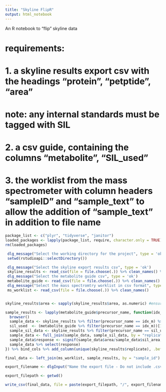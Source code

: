 ```yaml
---
title: "Skyline FlipR"
output: html_notebook
---
```

An R notebook to "flip" skyline data

# requirements:
# 1.  a skyline results export csv with the headings "protein", "petptide", "area"
#     note: any internal standards must be tagged with SIL
# 2.  a csv guide, containing the columns "metabolite", "SIL_used"
# 3.  the worklist from the mass spectrometer with column headers "sampleID" and "sample_text" to allow the addition of "sample_text" in addition to file name 




```r
package_list <- c("plyr", "tidyverse", "janitor")
loaded_packages <- lapply(package_list, require, character.only = TRUE)
rm(loaded_packages)

 dlg_message("Select the working directory for the project", type = 'ok')
 setwd(rstudioapi::selectDirectory())

 dlg_message("Select the skyline export results csv", type = 'ok')
 skyline_results <- read_csv(file = file.choose(.)) %>% clean_names() %>% rename(molecule_list_name = protein, precursor_name = peptide) 
 dlg_message("Select the metabolite guide csv", type = 'ok')
 metabolite_guide <- read_csv(file = file.choose(.)) %>% clean_names() %>% rename(precursor_name = metabolite) 
 dlg_message("Select the mass spectromtry worklist in csv format", type = 'ok')
 ms_worklist <- read_csv(file = file.choose(.)) %>% clean_names()


skyline_results$area <- sapply(skyline_results$area, as.numeric) #ensure area column is numeric

sample_results <- lapply(metabolite_guide$precursor_name, function(idx_m){
  browser()
  sample_data <- skyline_results %>% filter(precursor_name == idx_m) %>% filter(!is.na(area))
  sil_used  <- (metabolite_guide %>% filter(precursor_name == idx_m))[1,"sil_used"] %>% paste()
  sample_sil_data <- skyline_results %>% filter(precursor_name == sil_used) %>% select(replicate, area) %>% rename(sil_area = area)
  sample_data <- full_join(sample_data, sample_sil_data, by = "replicate")
  sample_data$response <- signif(sample_data$area/sample_data$sil_area, 3)
  sample_data %>% select(response) 
}) %>% bind_cols %>% add_column(unique(skyline_results$replicate), .before = 1) %>% setNames(c("sample_id", paste(metabolite_target_list)))

final_data <- left_join(ms_worklist, sample_results, by = "sample_id")

export_filename <- dlgInput("Name the export file - Do not include .csv", "example_filename")$res

export_filepath <- getwd()

write_csv(final_data, file = paste(export_filepath, "/", export_filename, ".csv", sep = ""))




```



